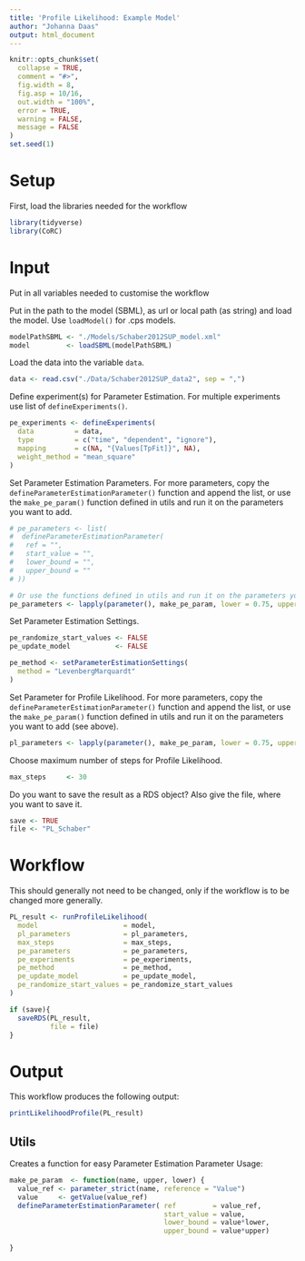 ```yaml
---
title: 'Profile Likelihood: Example Model'
author: "Johanna Daas"
output: html_document
---
```


```r
knitr::opts_chunk$set(
  collapse = TRUE,
  comment = "#>",
  fig.width = 8,
  fig.asp = 10/16,
  out.width = "100%",
  error = TRUE,
  warning = FALSE,
  message = FALSE
)
set.seed(1)
```

# Setup
First, load the libraries needed for the workflow
```r
library(tidyverse)
library(CoRC)
```

# Input
Put in all variables needed to customise the workflow

Put in the path to the model (SBML), as url or local path (as string) and load the model. Use `loadModel()` for .cps models.
```r
modelPathSBML <- "./Models/Schaber2012SUP_model.xml"
model         <- loadSBML(modelPathSBML)
```

Load the data into the variable `data`.
```r
data <- read.csv("./Data/Schaber2012SUP_data2", sep = ",")
```

Define experiment(s) for Parameter Estimation. For multiple experiments use list of `defineExperiments()`.
```r
pe_experiments <- defineExperiments(
  data          = data,
  type          = c("time", "dependent", "ignore"),
  mapping       = c(NA, "{Values[TpFit]}", NA),
  weight_method = "mean_square"
)
```

Set Parameter Estimation Parameters. For more parameters, copy the `defineParameterEstimationParameter()` function and append the list, or use the `make_pe_param()` function defined in utils and run it on the parameters you want to add.
```r
# pe_parameters <- list(
#  defineParameterEstimationParameter(
#   ref = "",
#   start_value = "",
#   lower_bound = "",
#   upper_bound = ""
# ))

# Or use the functions defined in utils and run it on the parameters you want to add
pe_parameters <- lapply(parameter(), make_pe_param, lower = 0.75, upper = 30)

```

Set Parameter Estimation Settings.
```r
pe_randomize_start_values <- FALSE
pe_update_model           <- FALSE

pe_method <- setParameterEstimationSettings(
  method = "LevenbergMarquardt"
)
```

Set Parameter for Profile Likelihood. For more parameters, copy the `defineParameterEstimationParameter()` function and append the list, or use the `make_pe_param()` function defined in utils and run it on the parameters you want to add (see above).
```r
pl_parameters <- lapply(parameter(), make_pe_param, lower = 0.75, upper = 30)

```

Choose maximum number of steps for Profile Likelihood.
```r
max_steps     <- 30
```


Do you want to save the result as a RDS object? Also give the file, where you want to save it.
```r
save <- TRUE
file <- "PL_Schaber"
```

# Workflow
This should generally not need to be changed, only if the workflow is to be changed more generally.
```r
PL_result <- runProfileLikelihood(
  model                     = model,
  pl_parameters             = pl_parameters,
  max_steps                 = max_steps,
  pe_parameters             = pe_parameters,
  pe_experiments            = pe_experiments,
  pe_method                 = pe_method,
  pe_update_model           = pe_update_model,
  pe_randomize_start_values = pe_randomize_start_values
)

if (save){
  saveRDS(PL_result, 
          file = file)
}

```

# Output
This workflow produces the following output:
```r
printLikelihoodProfile(PL_result)
```

## Utils
Creates a function for easy Parameter Estimation Parameter Usage:
```r
make_pe_param  <- function(name, upper, lower) {
  value_ref <- parameter_strict(name, reference = "Value")
  value     <- getValue(value_ref)
  defineParameterEstimationParameter( ref         = value_ref,
                                      start_value = value,
                                      lower_bound = value*lower,
                                      upper_bound = value*upper)
  
}
```

